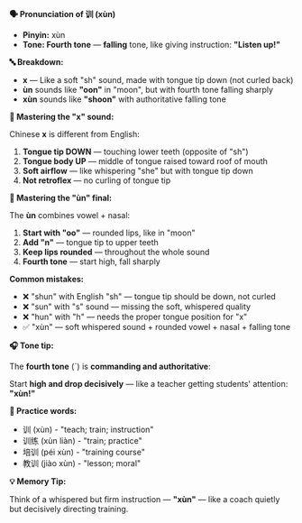 **🗣️ Pronunciation of 训 (xùn)**

- **Pinyin:** xùn
- **Tone: Fourth tone** — **falling** tone, like giving instruction: **"Listen up!"**

**🔤 Breakdown:**

- **x** — Like a soft "sh" sound, made with tongue tip down (not curled back)
- **ùn** sounds like **"oon"** in "moon", but with fourth tone falling sharply
- **xùn** sounds like **"shoon"** with authoritative falling tone

**🎯 Mastering the "x" sound:**

Chinese **x** is different from English:

1. **Tongue tip DOWN** — touching lower teeth (opposite of "sh")
2. **Tongue body UP** — middle of tongue raised toward roof of mouth
3. **Soft airflow** — like whispering "she" but with tongue tip down
4. **Not retroflex** — no curling of tongue tip

**🎯 Mastering the "ùn" final:**

The **ùn** combines vowel + nasal:

1. **Start with "oo"** — rounded lips, like in "moon"
2. **Add "n"** — tongue tip to upper teeth
3. **Keep lips rounded** — throughout the whole sound
4. **Fourth tone** — start high, fall sharply

**Common mistakes:**

- ❌ "shun" with English "sh" — tongue tip should be down, not curled
- ❌ "sun" with "s" sound — missing the soft, whispered quality
- ❌ "hun" with "h" — needs the proper tongue position for "x"
- ✅ "xùn" — soft whispered sound + rounded vowel + nasal + falling tone

**🎧 Tone tip:**

The **fourth tone** (ˋ) is **commanding and authoritative**:

Start **high and drop decisively** — like a teacher getting students' attention: **"xùn!"**

**📝 Practice words:**

- 训 (xùn) - "teach; train; instruction"
- 训练 (xùn liàn) - "train; practice"
- 培训 (péi xùn) - "training course"
- 教训 (jiào xùn) - "lesson; moral"

**💡 Memory Tip:**

Think of a whispered but firm instruction — **"xùn"** — like a coach quietly but decisively
directing training.
